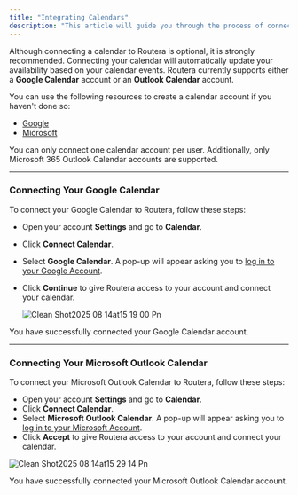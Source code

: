 ```yaml
---
title: "Integrating Calendars"
description: "This article will guide you through the process of connecting your Google Calendar or Outlook Calendar."
---
```


Although connecting a calendar to Routera is optional, it is strongly recommended. Connecting your calendar will automatically update your availability based on your calendar events. Routera currently supports either a **Google Calendar** account or an **Outlook Calendar** account.

You can use the following resources to create a calendar account if you haven't done so:

- [Google](https://support.google.com/mail/answer/56256?hl=en)
- [Microsoft](https://support.microsoft.com/en-us/account-billing/how-to-create-a-new-microsoft-account-a84675c3-3e9e-17cf-2911-3d56b15c0aaf)

<Warning>
  You can only connect one calendar account per user. Additionally, only Microsoft 365 Outlook Calendar accounts are supported.
</Warning>

---

### Connecting Your Google Calendar

To connect your Google Calendar to Routera, follow these steps:

- Open your account **Settings** <Icon icon="gear" /> and go to **Calendar**.
- Click **Connect Calendar**.
- Select **Google Calendar**. A pop-up will appear asking you to [log in to your Google Account](https://support.google.com/accounts/answer/76194?hl=en&sjid=13985662526329879428-NA).
- Click **Continue** to give Routera access to your account and connect your calendar.

  ![Clean Shot2025 08 14at15 19 00 Pn](/images/CleanShot2025-08-14at15.19.00.png)

<Check>
  You have successfully connected your Google Calendar account.
</Check>

---

### Connecting Your Microsoft Outlook Calendar

To connect your Microsoft Outlook Calendar to Routera, follow these steps:

- Open your account **Settings** <Icon icon="gear" /> and go to **Calendar**.
- Click **Connect Calendar**.
- Select **Microsoft Outlook Calendar**. A pop-up will appear asking you to [log in to your Microsoft Account](https://support.microsoft.com/en-us/account-billing/how-to-sign-in-to-a-microsoft-account-2ffedaca-6e1b-bc18-f28c-58539e1cb6d3).
- Click **Accept** to give Routera access to your account and connect your calendar.

![Clean Shot2025 08 14at15 29 14 Pn](/images/CleanShot2025-08-14at15.29.14.png)

<Check>
  You have successfully connected your Microsoft Outlook Calendar account.
</Check>
